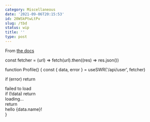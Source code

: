 ```yaml
---
category: Miscellaneous
date: '2021-09-06T20:15:53'
id: 20WSkPtwLtPv
slug: /tbd
status: wip
title: ''
type: post
---
```


From [the docs](https://nextjs.org/docs/basic-features/data-fetching)


const fetcher = (url) => fetch(url).then((res) => res.json())

function Profile() {
  const { data, error } = useSWR('/api/user', fetcher)

  if (error) return <div>failed to load</div>
  if (!data) return <div>loading...</div>
  return <div>hello {data.name}!</div>
}